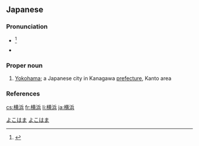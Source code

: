 {{also|橫濱|横滨}}
==Japanese==
{{ja-kanjitab|よこ|はま|yomi=k}}

===Pronunciation===
* {{ja-accent-common|h|よ|こはま}}<ref>{{R:NHK Hatsuon}}</ref>
* {{audio|Ja-Yokohama.ogg|Audio|lang=ja}}

===Proper noun===
{{ja-pos|よこはま|proper}}

# [[Yokohama]]; a Japanese city in Kanagawa [[prefecture]], Kanto area

===References===
<references/>

[[Category:ja:Cities|よこはま]]
[[Category:ja:Japan|よこはま]]

[[cs:横浜]]
[[fr:横浜]]
[[li:横浜]]
[[ja:横浜]]